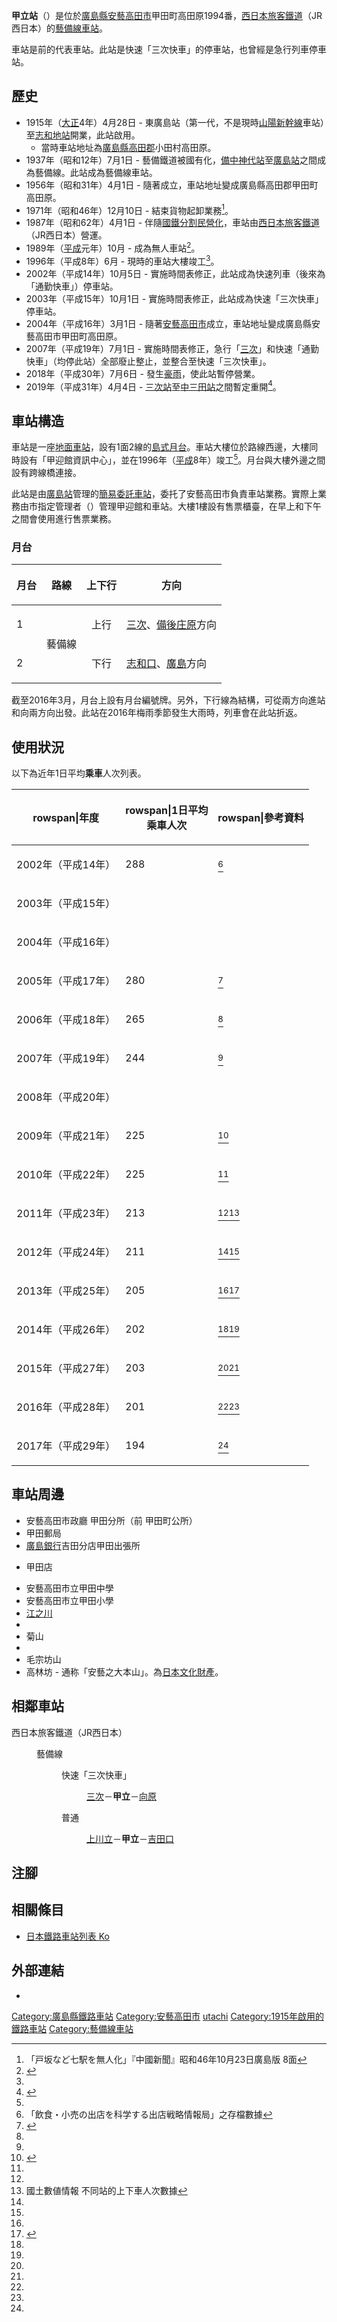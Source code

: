 {{NoteTA
|T=zh-hans:甲立站;zh-hk:甲立站;zh-tw:甲立車站;
|1=zh-hans:甲立站;zh-hk:甲立站;zh-tw:甲立車站;
}}
{{Infobox station
|公司色 = #0072bc
|站名 = 甲立
|圖片 = Kotachi2011.10.29.jpg
|圖片說明 = 車站大樓
|日文原名 = 甲立
|平假名 = こうたち
|羅馬拼音 = Kōtachi
|副站名 = 
|電報略號 = コタ
|所在地 = {{JPN}}[[廣島縣|廣島縣]][[安藝高田市|安藝高田市]]甲田町高田原1994番
|座標 = {{coord|34|41|33.4|N|132|45|35.97|E|type:railwaystation_region:JP-24|display=inline,title}}
|車站構造 = [[地面車站|地面車站]]
|月台配置 = 1面2線
|啟用年月日 = 1915年（[[大正|大正]]4年）4月28日
|廢站年月日 = 
|乘客人數 = 194
|上下車人次 = 
|統計年度 = 2017
|轉車 = 
|全寬備註 = [[簡易委託車站|簡易委託車站]]<br />設有{{Translink|ja|駅収入管理システム|車站收入管理系統|POS終端}}
|adjacent = {{Adjacent stations|system=西日本旅客鐵道|line=HP|left=上川立|right=吉田口|note-left=4.3km|note-mid=距離[[備中神代站|備中神代]]106.5km|note-right=3.4km}}
}}
'''甲立站'''（{{jpn|j=甲立駅|hg=こうたちえき|rm=Kōtachi eki|f=y}}）是位於[[廣島縣|廣島縣]][[安藝高田市|安藝高田市]]甲田町高田原1994番，[[西日本旅客鐵道|西日本旅客鐵道]]（JR西日本）的[[藝備線|藝備線]][[鐵路車站|車站]]。

車站是前{{Translink|ja|甲田町}}的代表車站。此站是快速「三次快車」的停車站，也曾經是急行列車停車站。

== 歷史 ==
* 1915年（[[大正|大正]]4年）4月28日 - {{Translink|ja|芸備鉄道|藝備鐵道}}東廣島站（第一代，不是現時[[山陽新幹線|山陽新幹線]]車站）至[[志和地站|志和地站]]開業，此站啟用。
** 當時車站地址為[[廣島縣|廣島縣]][[高田郡|高田郡]]小田村高田原。
* 1937年（昭和12年）7月1日 - 藝備鐵道被國有化，[[備中神代站|備中神代站]]至[[廣島站|廣島站]]之間成為藝備線。此站成為藝備線車站。
* 1956年（昭和31年）4月1日 - 隨著{{Translink|ja|甲田町}}成立，車站地址變成廣島縣高田郡甲田町高田原。
* 1971年（昭和46年）12月10日 - 結束貨物起卸業務<ref>「戸坂など七駅を無人化」『中國新聞』昭和46年10月23日廣島版 8面</ref>。
* 1987年（昭和62年）4月1日 - 伴隨[[國鐵分割民營化|國鐵分割民營化]]，車站由[[西日本旅客鐵道|西日本旅客鐵道]]（JR西日本）營運。
* 1989年（[[平成|平成]]元年）10月 - 成為無人車站<ref name="kotsu19960909">{{Cite news |title=駅 すてーしょん 甲立駅（芸備線） |newspaper={{Translink|ja|交通新聞}} |publisher=交通新聞社 |date=1996-09-09 |page=2 |language=ja}}</ref>。
* 1996年（平成8年）6月 - 現時的車站大樓竣工<ref name="kotsu19960909"/>。
* 2002年（平成14年）10月5日 - 實施時間表修正，此站成為快速列車（後來為「通勤快車」）停車站。
* 2003年（平成15年）10月1日 - 實施時間表修正，此站成為快速「三次快車」停車站。
* 2004年（平成16年）3月1日 - 隨著[[安藝高田市|安藝高田市]]成立，車站地址變成廣島縣安藝高田市甲田町高田原。
* 2007年（平成19年）7月1日 - 實施時間表修正，急行「[[三次號列車|三次]]」和快速「通勤快車」（均停此站）全部廢止整止，並整合至快速「三次快車」。
* 2018年（平成30年）7月6日 - 發生[[2018年7月西日本豪雨|豪雨]]，使此站暫停營業。
* 2019年（平成31年）4月4日 - [[三次站|三次站]]至[[中三田站|中三田站]]之間暫定重開<ref>{{Cite web|title=芸備線不通区間の暫定的な運転再開等について（広島支社）：JR西日本|url=http://www.westjr.co.jp/press/article/2019/02/page_13842.html|website=www.westjr.co.jp|accessdate=2019-04-03|language=ja|archive-date=2019-04-03|archive-url=https://web.archive.org/web/20190403215659/http://www.westjr.co.jp/press/article/2019/02/page_13842.html|dead-url=no}}</ref>。

== 車站構造 ==
車站是一座[[地面車站|地面車站]]，設有1面2線的[[島式月台|島式月台]]。車站大樓位於路線西邊，大樓同時設有「甲迎館資訊中心」，並在1996年（[[平成|平成]]8年）竣工<ref name="kotsu19960909"/>。月台與大樓外邊之間設有跨線橋連接。

此站是由[[廣島站|廣島站]]管理的[[簡易委託車站|簡易委託車站]]，委托了安藝高田市負責車站業務。實際上業務由市指定管理者（{{lang|ja|株式会社こうだ21}}）管理甲迎館和車站。大樓1樓設有售票櫃臺，在早上和下午之間會使用{{Translink|ja|駅収入管理システム|車站收入管理系統|POS終端}}進行售票業務。

=== 月台 ===
{| rules="rows" class="wikitable"
!月台!!路線!!上下行!!方向
|-
! 1
| rowspan="2"| {{JR西路線記号|H|P}} 藝備線
| style="text-align:center" | 上行
| [[三次站|三次]]、[[備後庄原站|備後庄原]]方向
|-
! 2
| style="text-align:center" | 下行
| [[志和口站|志和口]]、[[廣島站|廣島]]方向
|}
截至2016年3月，月台上設有月台編號牌。另外，下行線為{{Translink|ja|一線スルー|一線通過}}結構，可從兩方向進站和向兩方向出發。此站在2016年梅雨季節發生大雨時，列車會在此站折返。

== 使用狀況 ==
以下為近年1日平均'''乘車'''人次列表。
{| class="wikitable" style="text-align:right;"
|-
!rowspan|年度
!rowspan|1日平均<br />乘車人次
!rowspan|參考資料
|-
|2002年（平成14年）
|288
|<ref>「飲食・小売の出店を科学する出店戦略情報局」之存檔數據</ref>
|-
|2003年（平成15年）
|
|
|-
|2004年（平成16年）
|
|
|-
|2005年（平成17年）
|280
|<ref name="aki-takata2009">{{Cite web|title=安芸高田市地域公共交通総合連携計画|url=http://www.akitakata.jp/akitakata-media/filer_public/06/27/0627fd27-32dd-4d87-93e8-836ecdeb4e86/aki-takadashi-chiiki-koukyoukoutsuu-sougou-renkei-keikaku.pdf|format=PDF|date=2009年3月|publisher=安芸高田市|accessdate=2016-10-12|language=ja|archive-date=2016-10-12|archive-url=https://web.archive.org/web/20161012232808/http://www.akitakata.jp/akitakata-media/filer_public/06/27/0627fd27-32dd-4d87-93e8-836ecdeb4e86/aki-takadashi-chiiki-koukyoukoutsuu-sougou-renkei-keikaku.pdf|dead-url=no}}</ref>
|-
|2006年（平成18年）
|265
|<ref name="aki-takata2009"/>
|-
|2007年（平成19年）
|244
|<ref name="aki-takata2009"/>
|-
|2008年（平成20年）
|
|
|-
|2009年（平成21年）
|225
|<ref name="aki-takata2018">{{Cite web|title=安芸高田市地域公共交通網形成計画〔素案〕|url=https://www.akitakata.jp/akitakata-media/filer_public/9f/fc/9ffc871b-7fa1-41b4-8969-8fc876c512f8/aki-takadashi-chiiki-koukyoukoutsuu-ami-keisei-keikaku-an.pdf|format=PDF|date=2018年1月|publisher=安芸高田市|accessdate=2020-07-06|language=ja|archive-date=2020-09-27|archive-url=https://web.archive.org/web/20200927131413/https://www.akitakata.jp/akitakata-media/filer_public/9f/fc/9ffc871b-7fa1-41b4-8969-8fc876c512f8/aki-takadashi-chiiki-koukyoukoutsuu-ami-keisei-keikaku-an.pdf|dead-url=no}}</ref>
|-
|2010年（平成22年）
|225
|<ref name="aki-takata2018"/>
|-
|2011年（平成23年）
|213
|<ref name="aki-takata2018"/><ref name="joukou-data">國土數値情報 不同站的上下車人次數據</ref>
|-
|2012年（平成24年）
|211
|<ref name="aki-takata2018"/><ref name="joukou-data"/>
|-
|2013年（平成25年）
|205
|<ref name="aki-takata2018"/><ref>{{Cite web|title=広島広域都市圏発展ビジョン|url=http://www.city.hiroshima.lg.jp/www/contents/1458805270861/simple/tosikenhattenbizyon.pdf|format=PDF|date=2016-03-30|publisher=広島市|accessdate=2016-10-03|language=ja|archive-date=2016-10-05|archive-url=https://web.archive.org/web/20161005064310/http://www.city.hiroshima.lg.jp/www/contents/1458805270861/simple/tosikenhattenbizyon.pdf|dead-url=yes}}</ref>
|-
|2014年（平成26年）
|202
|<ref name="aki-takata2018"/><ref name="joukou-data"/>
|-
|2015年（平成27年）
|203
|<ref name="aki-takata2018"/><ref name="joukou-data"/>
|-
|2016年（平成28年）
|201
|<ref name="aki-takata2018"/><ref name="joukou-data"/>
|-
|2017年（平成29年）
|194
|<ref name="joukou-data"/>
|}

== 車站周邊 ==
* 安藝高田市政廳 甲田分所（前 甲田町公所）
* 甲田郵局
* [[廣島銀行|廣島銀行]]吉田分店甲田出張所
* {{Translink|ja|エディオン|EDION}}甲田店
* 安藝高田市立甲田中學
* 安藝高田市立甲田小學
* [[江之川|江之川]]
* {{Translink|ja|国道54号|國道54號}}
* 菊山
* {{Translink|ja|甲立古墳}}
* 毛宗坊山
* 高林坊 - 通称「安藝之大本山」。為[[日本文化財產|日本文化財產]]。

== 相鄰車站 ==
; 西日本旅客鐵道（JR西日本）
: {{JR西路線記号|H|P}} 藝備線
:: {{color|#f60|■}}快速「三次快車」
::: [[三次站|三次]]－'''甲立'''－[[向原站_(廣島縣)|向原]]
:: {{color|#999|■}}普通
::: [[上川立站|上川立]]－'''甲立'''－[[吉田口站|吉田口]]

== 注腳 ==
{{Reflist}}

== 相關條目 ==
* [[日本鐵路車站列表_Ko|日本鐵路車站列表 Ko]]

== 外部連結 ==
* {{外部連結/JR西日本車站|0800507|甲立}}{{ja icon}}

{{藝備線}}

{{DEFAULTSORT:Kotachi}}
[[Category:廣島縣鐵路車站|Category:廣島縣鐵路車站]]
[[Category:安藝高田市|Category:安藝高田市]]
[[Category:日本鐵路車站_Ko|utachi]]
[[Category:1915年啟用的鐵路車站|Category:1915年啟用的鐵路車站]]
[[Category:藝備線車站|Category:藝備線車站]]